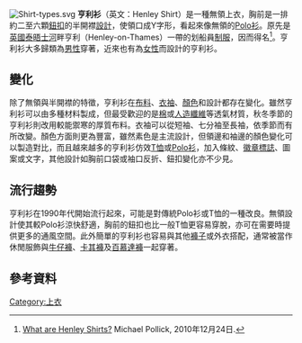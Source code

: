 [[File:Shirt-types.svg|thumb]]
'''亨利衫'''（英文：Henley Shirt）是一種無領上衣，胸前是一排約二至六顆[[鈕扣|鈕扣]]的半開襟[[設計|設計]]，使領口成Y字形，看起來像無領的[[Polo衫|Polo衫]]。原先是[[英國|英國]][[泰晤士河|泰晤士河]]畔亨利（Henley-on-Thames）一帶的划船員[[制服|制服]]，因而得名<ref>[http://www.wisegeek.com/what-are-henley-shirts.htm What are Henley Shirts?] {{Wayback|url=http://www.wisegeek.com/what-are-henley-shirts.htm |date=20201028063408 }} Michael Pollick, 2010年12月24日.</ref>。亨利衫大多歸類為[[男性|男性]]穿著，近來也有為[[女性|女性]]而設計的亨利衫。

==變化==
除了無領與半開襟的特徵，亨利衫在[[布料|布料]]、[[衣袖|衣袖]]、[[顏色|顏色]]和設計都存在變化。雖然亨利衫可以由多種材料製成，但最受歡迎的是[[棉|棉]]或[[人造纖維|人造纖維]]等透氣材質，秋冬季節的亨利衫則改用較能禦寒的厚質布料。衣袖可以從短袖、七分袖至長袖，依季節而有所改變。顏色方面則更為豐富，雖然素色是主流設計，但領邊和袖邊的顏色變化可以製造對比，而且越來越多的亨利衫仿效[[T恤|T恤]]或[[Polo衫|Polo衫]]，加入條紋、[[徽章|徽章]][[標誌|標誌]]、圖案或文字，其他設計如胸前口袋或袖口反折、鈕扣變化亦不少見。

==流行趨勢==
亨利衫在1990年代開始流行起來，可能是對傳統Polo衫或T恤的一種改良。無領設計使其較Polo衫涼快舒適，胸前的鈕扣也比一般T恤更容易穿脫，亦可在需要時提供更多的通風空間。此外簡單的亨利衫也容易與其他[[褲子|褲子]]或外衣搭配，通常被當作休閒服飾與[[牛仔褲|牛仔褲]]、[[卡其褲|卡其褲]]及[[百慕達褲|百慕達褲]]一起穿著。

==參考資料==
{{Reflist|2}}

{{服装}}

[[Category:上衣|Category:上衣]]